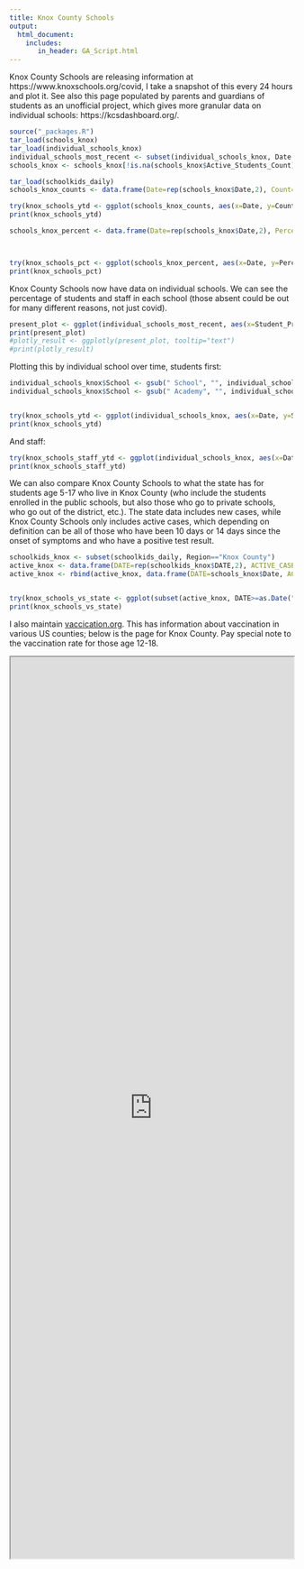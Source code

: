 ```yaml
---
title: Knox County Schools
output:
  html_document:
    includes:
       in_header: GA_Script.html
---
```


Knox County Schools are releasing information at https://www.knoxschools.org/covid, I take a snapshot of this every 24 hours and plot it. See also this page populated by parents and guardians of students as an unofficial project, which gives more granular data on individual schools: https://kcsdashboard.org/.

```r

source("_packages.R")
tar_load(schools_knox)
tar_load(individual_schools_knox)
individual_schools_most_recent <- subset(individual_schools_knox, Date == max(Date))
schools_knox <- schools_knox[!is.na(schools_knox$Active_Students_Count),]

tar_load(schoolkids_daily)
schools_knox_counts <- data.frame(Date=rep(schools_knox$Date,2), Count=c(schools_knox$Active_Students_Count, schools_knox$Active_Staff_Count), Population=c(rep("Student", nrow(schools_knox)), rep("Staff", nrow(schools_knox))))

try(knox_schools_ytd <- ggplot(schools_knox_counts, aes(x=Date, y=Count, group=Population)) + geom_line(aes(colour=Population)) + theme_light() + ylab("Number of individuals with active covid infections") + xlab("Date") + ggtitle("Counts of covid infections in Knox County Schools, TN"))
print(knox_schools_ytd)
```

```r


schools_knox_percent <- data.frame(Date=rep(schools_knox$Date,2), Percent=c(schools_knox$Active_Students_Percent, schools_knox$Active_Staff_Percent), Population=c(rep("Student", nrow(schools_knox)), rep("Staff", nrow(schools_knox))))



try(knox_schools_pct <- ggplot(schools_knox_percent, aes(x=Date, y=Percent, group=Population)) + geom_line(aes(colour=Population)) + theme_light() + ylab("Percent of individuals with active covid infections") + xlab("Date") + ggtitle("Percentage of covid infections in Knox County Schools, TN"))
print(knox_schools_pct)
```

Knox County Schools now have data on individual schools. We can see the percentage of students and staff in each school (those absent could be out for many different reasons, not just covid).

```r
present_plot <- ggplot(individual_schools_most_recent, aes(x=Student_Present_Percent, y=Staff_Present_Percent, group=Level, text=School)) + geom_point(aes(colour=Level)) + theme_light() + ylab("Percentage of staff present") + xlab("Percentage of students present") + ylim(c(60, 100)) + xlim(c(60, 100)) + ggtitle(paste0("Attendance in each school as of ", as.Date(max(individual_schools_most_recent$Date),"%b %d, %Y")))
print(present_plot)
#plotly_result <- ggplotly(present_plot, tooltip="text")
#print(plotly_result)
```

Plotting this by individual school over time, students first:

```r

individual_schools_knox$School <- gsub(" School", "", individual_schools_knox$School)
individual_schools_knox$School <- gsub(" Academy", "", individual_schools_knox$School)


try(knox_schools_ytd <- ggplot(individual_schools_knox, aes(x=Date, y=Student_Present_Percent, group=School)) + geom_line(aes(colour=Student_Present_Percent)) + theme_light() + ylab("Percentage of students in attendance") + xlab("Date") + ylim(c(60, 100)) + ggtitle("Student attendance in Knox County Schools") + facet_wrap(~ School, ncol=3) + theme(legend.position = "none") + scale_x_datetime(date_labels = "%b %d") + scale_colour_gradient2(mid="purple", midpoint=85, high="blue", low="red"))
print(knox_schools_ytd)
```

And staff:

```r

try(knox_schools_staff_ytd <- ggplot(individual_schools_knox, aes(x=Date, y=Staff_Present_Percent, group=School)) + geom_line(aes(colour=Staff_Present_Percent)) + theme_light() + ylab("Percentage of staff in attendance") + xlab("Date") + ylim(c(60, 100)) + ggtitle("Staff attendance in Knox County Schools") + facet_wrap(~ School, ncol=3) + theme(legend.position = "none") + scale_x_datetime(date_labels = "%b %d") + scale_colour_gradient2(mid="purple", midpoint=85, high="blue", low="red"))
print(knox_schools_staff_ytd)
```

We can also compare Knox County Schools to what the state has for students age 5-17 who live in Knox County (who include the students enrolled in the public schools, but also those who go to private schools, who go out of the district, etc.). The state data includes new cases, while Knox County Schools only includes active cases, which depending on definition can be all of those who have been 10 days or 14 days since the onset of symptoms and who have a positive test result. 

```r
schoolkids_knox <- subset(schoolkids_daily, Region=="Knox County")
active_knox <- data.frame(DATE=rep(schoolkids_knox$DATE,2), ACTIVE_CASES=c(zoo::rollsum(schoolkids_knox$NEW_CASES, k=10, align="right", fill=NA), zoo::rollsum(schoolkids_knox$NEW_CASES, k=14, align="right", fill=NA)), POPULATION=c(rep("Knox County ('Active' = 10 days, age 5-17)", nrow(schoolkids_knox)), rep("Knox County ('Active' = 14 days, age 5-17)", nrow(schoolkids_knox)))) 
active_knox <- rbind(active_knox, data.frame(DATE=schools_knox$Date, ACTIVE_CASES=schools_knox$Active_Students_Count, POPULATION=rep("Knox Schools Only Data", nrow(schools_knox))))


try(knox_schools_vs_state <- ggplot(subset(active_knox, DATE>=as.Date("2021-06-01")), aes(x=DATE, y=ACTIVE_CASES, group=POPULATION)) + geom_line(aes(colour=POPULATION)) + theme_light() + ylab("Number of active covid cases for\npeople of student age in Knox County") + xlab("Date") + ggtitle("Percentage of covid infections in Knox County Schools, TN"))
print(knox_schools_vs_state)
```

I also maintain [vaccication.org](http://vaccication.org). This has information about vaccination in various US counties; below is the page for Knox County. Pay special note to the vaccination rate for those age 12-18.

<iframe src='https://vaccication.org/counties/Knox_TN.html' width="100%" height=1600></iframe>
